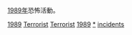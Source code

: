 [[1989年|1989年]]恐怖活動。
{{cat topic in year| topic=恐怖活動| year=1989}}

[[Category:1980年代恐怖活動|1989]]
[[Category:1989年罪案|Terrorist]]
[[Category:1989年灾难|Terrorist]]
[[Category:各年恐怖活动|1989]]
[[Category:1989年襲擊|*]]
[[Category:1989年恐怖主義|incidents]]